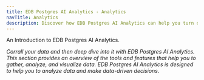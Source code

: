 ```yaml
---
title: EDB Postgres AI Analytics - Analytics
navTitle: Analytics
description: Discover how EDB Postgres AI Analytics can help you turn data into insights.
---
```


An Introduction to EDB Postgres AI Analytics.

_Corrall your data and then deep dive into it with EDB Postgres AI Analytics. This section provides an overview of the tools and features that help you to gather, analyze, and visualize data. EDB Postgres AI Analytics is designed to help you to analyze data and make data-driven decisions._

